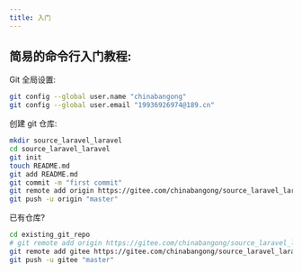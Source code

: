 ```yaml
---
title: 入门
---
```


## 简易的命令行入门教程:

Git 全局设置:

```bash
git config --global user.name "chinabangong"
git config --global user.email "19936926974@189.cn"
```

创建 git 仓库:

```bash
mkdir source_laravel_laravel
cd source_laravel_laravel
git init
touch README.md
git add README.md
git commit -m "first commit"
git remote add origin https://gitee.com/chinabangong/source_laravel_laravel.git
git push -u origin "master"
```

已有仓库?

```bash
cd existing_git_repo
# git remote add origin https://gitee.com/chinabangong/source_laravel_laravel.git
git remote add gitee https://gitee.com/chinabangong/source_laravel_laravel.git
git push -u gitee "master"
```
